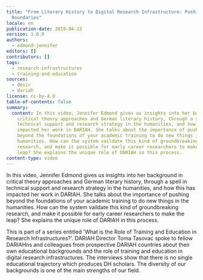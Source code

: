 ```yaml
---
title: "From Literary History to Digital Research Infrastructure: Pushing Beyond
  Boundaries"
locale: en
publication-date: 2019-04-23
version: 1.0.0
authors:
  - edmond-jennifer
editors: []
contributors: []
tags:
  - research-infrastructures
  - training-and-education
sources:
  - desir
  - dariah
license: cc-by-4.0
table-of-contents: false
summary:
  content: In this video, Jennifer Edmond gives us insights into her background in
    critical theory approaches and German literary history, through a spell in
    technical support and research strategy in the humanities, and how this has
    impacted her work in DARIAH. She talks about the importance of pushing
    beyond the foundations of your academic training to do new things in the
    humanities. How can the system vaildate this kind of groundbreaking
    research, and make it possible for early career researchers to make the
    leap? She explains the unique role of DARIAH in this process.
content-type: video
---
```

In this video, Jennifer Edmond gives us insights into her background in critical theory approaches and German literary history, through a spell in technical support and research strategy in the humanities, and how this has impacted her work in DARIAH. She talks about the importance of pushing beyond the foundations of your academic training to do new things in the humanities. How can the system vaildate this kind of groundbreaking research, and make it possible for early career researchers to make the leap? She explains the unique role of DARIAH in this process.

This is part of a series entitled 'What is the Role of Training and Education in Research Infrastructures?'. DARIAH Director Toma Tasovac spoke to fellow DARIAHns and colleagues from prospective DARIAH countries about their own educational backgrounds and the role of training and education in digital research infrastructures. The interviews show that there is no single educational trajectory which produces DH scholars. The diversity of our backgrounds is one of the main strengths of our field.

<VideoCard provider="youtube" id="iwz0uhEhtg4" title="From Literary History to Digital Research Infrastructure: Pushing Beyond Boundaries" image="/assets/content/assets/en/resources/hosted/from-literary-history-to-digital-research-infrastructure-pushing-beyond-boundaries/edmond-training-png" />
